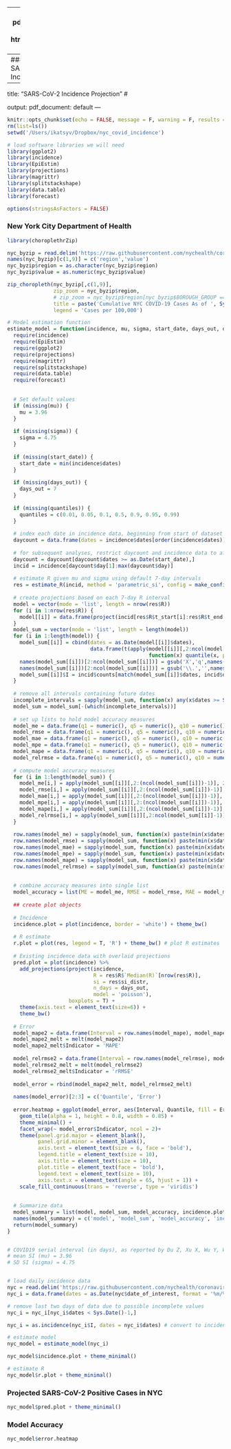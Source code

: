
---
output:
  pdf_document: default
  html_document: default
---
#### Report SARS-CoV-2 Incidence ####

---
title: "SARS-CoV-2 Incidence Projection" #

output:
  pdf_document: default
---
  
```r
knitr::opts_chunk$set(echo = FALSE, message = F, warning = F, results = F, dpi = 600) # set parameters for generating final report
rm(list=ls())
setwd('/Users/ikatsyv/Dropbox/nyc_covid_incidence')

# load software libraries we will need
library(ggplot2)
library(incidence) 
library(EpiEstim)
library(projections)
library(magrittr)
library(splitstackshape)
library(data.table)
library(forecast)

options(stringsAsFactors = FALSE)

```


### New York City Department of Health

```r
library(choroplethrZip)

nyc_byzip = read.delim('https://raw.githubusercontent.com/nychealth/coronavirus-data/master/totals/data-by-modzcta.csv', sep = ',')
names(nyc_byzip)[c(1,9)] = c('region','value')
nyc_byzip$region = as.character(nyc_byzip$region)
nyc_byzip$value = as.numeric(nyc_byzip$value)

zip_choropleth(nyc_byzip[,c(1,9)],
               zip_zoom = nyc_byzip$region,
               # zip_zoom = nyc_byzip$region[nyc_byzip$BOROUGH_GROUP == 'Manhattan'],
               title = paste('Cumulative NYC COVID-19 Cases As of ', Sys.Date(), sep = ''),
               legend = 'Cases per 100,000')

```


```r
# Model estimation function
estimate_model = function(incidence, mu, sigma, start_date, days_out, quantiles) { # incidence = incidence object; start_date = from when to count incidence; quantiles = quantiles to break simulations 
  require(incidence)
  require(EpiEstim)
  require(ggplot2)
  require(projections)
  require(magrittr)
  require(splitstackshape)
  require(data.table)
  require(forecast)
  
  
  # Set default values
  if (missing(mu)) {
    mu = 3.96
  }
  
  if (missing(sigma)) {
    sigma = 4.75
  }
  
  if (missing(start_date)) {
    start_date = min(incidence$dates)
  }
  
  if (missing(days_out)) {
    days_out = 7
  }
  
  if (missing(quantiles)) {
    quantiles = c(0.01, 0.05, 0.1, 0.5, 0.9, 0.95, 0.99)
  }
  
  # index each date in incidence data, beginning from start of dataset
  daycount = data.frame(dates = incidence$dates[order(incidence$dates)], day = seq(1:length(incidence$dates)))
  
  # for subsequent analyses, restrict daycount and incidence data to after and including start_date
  daycount = daycount[daycount$dates >= as.Date(start_date),] 
  incid = incidence[daycount$day[1]:max(daycount$day)]
  
  # estimate R given mu and sigma using default 7-day intervals
  res = estimate_R(incid, method = 'parametric_si', config = make_config(list(mean_si = mu, std_si = sigma))) 
  
  # create projections based on each 7-day R interval
  model = vector(mode = 'list', length = nrow(res$R))
  for (i in 1:nrow(res$R)) {
    model[[i]] = data.frame(project(incid[res$R$t_start[i]:res$R$t_end[i]], R = res$R$`Median(R)`[i], si = res$si_distr, n_days = days_out, model = 'poisson'))
  }
  model_sum = vector(mode = 'list', length = length(model))
  for (i in 1:length(model)) {
    model_sum[[i]] = cbind(dates = as.Date(model[[i]]$dates), 
                           data.frame(t(apply(model[[i]][,2:ncol(model[[i]])], 1, 
                                              function(x) quantile(x, probs = quantiles)))))
    names(model_sum[[i]])[2:ncol(model_sum[[i]])] = gsub('X','q',names(model_sum[[i]][2:ncol(model_sum[[i]])]))
    names(model_sum[[i]])[2:ncol(model_sum[[i]])] = gsub('\\.','',names(model_sum[[i]][2:ncol(model_sum[[i]])]))
    model_sum[[i]]$I = incid$counts[match(model_sum[[i]]$dates, incid$dates)]
  } 
  
  # remove all intervals containing future dates
  incomplete_intervals = sapply(model_sum, function(x) any(x$dates >= Sys.Date()))
  model_sum = model_sum[-(which(incomplete_intervals))]
  
  # set up lists to hold model accuracy measures
  model_me = data.frame(q1 = numeric(), q5 = numeric(), q10 = numeric(), q50 = numeric(), q90 = numeric(), q95 = numeric(), q99 = numeric())
  model_rmse = data.frame(q1 = numeric(), q5 = numeric(), q10 = numeric(), q50 = numeric(), q90 = numeric(), q95 = numeric(), q99 = numeric())
  model_mae = data.frame(q1 = numeric(), q5 = numeric(), q10 = numeric(), q50 = numeric(), q90 = numeric(), q95 = numeric(), q99 = numeric())
  model_mpe = data.frame(q1 = numeric(), q5 = numeric(), q10 = numeric(), q50 = numeric(), q90 = numeric(), q95 = numeric(), q99 = numeric())
  model_mape = data.frame(q1 = numeric(), q5 = numeric(), q10 = numeric(), q50 = numeric(), q90 = numeric(), q95 = numeric(), q99 = numeric())
  model_relrmse = data.frame(q1 = numeric(), q5 = numeric(), q10 = numeric(), q50 = numeric(), q90 = numeric(), q95 = numeric(), q99 = numeric())
  
  # compute model accuracy measures
  for (i in 1:length(model_sum)) {
    model_me[i,] = apply(model_sum[[i]][,2:(ncol(model_sum[[i]])-1)], 2, function(x) accuracy(x, model_sum[[i]]$I)[1])
    model_rmse[i,] = apply(model_sum[[i]][,2:(ncol(model_sum[[i]])-1)], 2, function(x) accuracy(x, model_sum[[i]]$I)[2])
    model_mae[i,] = apply(model_sum[[i]][,2:(ncol(model_sum[[i]])-1)], 2, function(x) accuracy(x, model_sum[[i]]$I)[3])
    model_mpe[i,] = apply(model_sum[[i]][,2:(ncol(model_sum[[i]])-1)], 2, function(x) accuracy(x, model_sum[[i]]$I)[4])
    model_mape[i,] = apply(model_sum[[i]][,2:(ncol(model_sum[[i]])-1)], 2, function(x) accuracy(x, model_sum[[i]]$I)[5])
    model_relrmse[i,] = apply(model_sum[[i]][,2:ncol(model_sum[[i]]-1)], 2, function(x) (accuracy(x, model_sum[[i]]$I)[5]*100)/mean(model_sum[[i]]$I))
  }
  
  row.names(model_me) = sapply(model_sum, function(x) paste(min(x$dates), '_to_', max(x$dates), sep = ''))
  row.names(model_rmse) = sapply(model_sum, function(x) paste(min(x$dates), '_to_', max(x$dates), sep = ''))
  row.names(model_mae) = sapply(model_sum, function(x) paste(min(x$dates), '_to_', max(x$dates), sep = ''))
  row.names(model_mpe) = sapply(model_sum, function(x) paste(min(x$dates), '_to_', max(x$dates), sep = ''))
  row.names(model_mape) = sapply(model_sum, function(x) paste(min(x$dates), '_to_', max(x$dates), sep = ''))
  row.names(model_relrmse) = sapply(model_sum, function(x) paste(min(x$dates), '_to_', max(x$dates), sep = ''))
  
  
  # combine accuracy measures into single list
  model_accuracy = list(ME = model_me, RMSE = model_rmse, MAE = model_mae, MPE = model_mpe, MAPE = model_mape, rRMSE = model_relrmse)
  
  ## create plot objects
  
  # Incidence
  incidence.plot = plot(incidence, border = 'white') + theme_bw()
  
  # R estimate
  r.plot = plot(res, legend = T, 'R') + theme_bw() # plot R estimates
  
  # Existing incidence data with overlaid projections
  pred.plot = plot(incidence) %>% 
    add_projections(project(incidence, 
                            R = res$R$`Median(R)`[nrow(res$R)], 
                            si = res$si_distr, 
                            n_days = days_out, 
                            model = 'poisson'), 
                    boxplots = T) + 
    theme(axis.text = element_text(size=6)) + 
    theme_bw()
  
  # Error
  model_mape2 = data.frame(Interval = row.names(model_mape), model_mape)
  model_mape2_melt = melt(model_mape2)
  model_mape2_melt$Indicator = 'MAPE'
  
  model_relrmse2 = data.frame(Interval = row.names(model_relrmse), model_relrmse)
  model_relrmse2_melt = melt(model_relrmse2)
  model_relrmse2_melt$Indicator = 'rRMSE'
  
  model_error = rbind(model_mape2_melt, model_relrmse2_melt)
  
  names(model_error)[2:3] = c('Quantile', 'Error')
  
  error.heatmap = ggplot(model_error, aes(Interval, Quantile, fill = Error)) +
    geom_tile(alpha = 1, height = 0.8, width = 0.85) +
    theme_minimal() +
    facet_wrap(~ model_error$Indicator, ncol = 2)+
    theme(panel.grid.major = element_blank(), 
          panel.grid.minor = element_blank(),
          axis.text = element_text(size = 6, face = 'bold'),
          legend.title = element_text(size = 10),
          axis.title = element_text(size = 10),
          plot.title = element_text(face = 'bold'),
          legend.text = element_text(size = 10),
          axis.text.x = element_text(angle = 65, hjust = 1)) +
    scale_fill_continuous(trans = 'reverse', type = 'viridis')
  
  
  # Summarize data
  model_summary = list(model, model_sum, model_accuracy, incidence.plot, r.plot, pred.plot, error.heatmap)
  names(model_summary) = c('model', 'model_sum', 'model_accuracy', 'incidence.plot', 'r.plot', 'pred.plot','error.heatmap')
  return(model_summary)
}


# COVID19 serial interval (in days), as reported by Du Z, Xu X, Wu Y, Wang L, Cowling BJ, Ancel Meyers L. Serial interval of COVID-19 among publicly reported confirmed cases. Emerg Infect Dis. 2020 Jun [date cited].
# mean SI (mu) = 3.96 
# SD SI (sigma) = 4.75


# load daily incidence data
nyc = read.delim('https://raw.githubusercontent.com/nychealth/coronavirus-data/master/latest/now-data-by-day.csv', sep = ',')
nyc_i = data.frame(dates = as.Date(nyc$date_of_interest, format = '%m/%d/%Y'), I = nyc$CASE_COUNT)

# remove last two days of data due to possible incomplete values
nyc_i = nyc_i[nyc_i$dates < Sys.Date()-1,]

nyc_i = as.incidence(nyc_i$I, dates = nyc_i$dates) # convert to incidence object for downstream analysis

# estimate model
nyc_model = estimate_model(nyc_i)

```

```r
nyc_model$incidence.plot + theme_minimal()
```

```r
# estimate R
nyc_model$r.plot + theme_minimal()
```

### Projected SARS-CoV-2 Positive Cases in NYC
```r
nyc_model$pred.plot + theme_minimal()
```

### Model Accuracy
```r
nyc_model$error.heatmap

```
